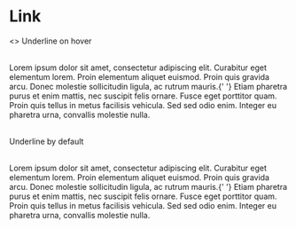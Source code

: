 
<Meta title="Navigation|Link" component={Link} />

# Link

<Preview>
  <Story name="All">
    <>
      <Link>Underline on hover</Link>
      <br />
      <br />
      <p>
        Lorem ipsum dolor sit amet, consectetur adipiscing elit. Curabitur eget elementum lorem. Proin elementum aliquet
        euismod. Proin quis gravida arcu. Donec molestie sollicitudin ligula, ac rutrum mauris.{' '}
        <Link>Etiam pharetra</Link> purus et enim mattis, nec suscipit felis ornare. Fusce eget porttitor quam. Proin
        quis tellus in metus facilisis vehicula. Sed sed odio enim. Integer eu pharetra urna, convallis molestie nulla.
      </p>
      <br />
      <Link underline={true}>Underline by default</Link>
      <br />
      <br />
      <p>
        Lorem ipsum dolor sit amet, consectetur adipiscing elit. Curabitur eget elementum lorem. Proin elementum aliquet
        euismod. Proin quis gravida arcu. Donec molestie sollicitudin ligula, ac rutrum mauris.{' '}
        <Link underline={true}>Etiam pharetra</Link> purus et enim mattis, nec suscipit felis ornare. Fusce eget
        porttitor quam. Proin quis tellus in metus facilisis vehicula. Sed sed odio enim. Integer eu pharetra urna,
        convallis molestie nulla.
      </p>
    </>
  </Story>
</Preview>

<Props of={Link} />
